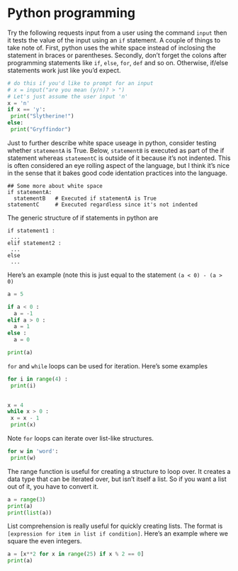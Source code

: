# Python programming
Try the following requests input from a user using the command `input` then it tests the value of the input using an `if` statement. A couple of things to take note of. First, python uses the white space instead of inclosing the statement in braces or parentheses. Secondly, don't forget the colons after programming statements like `if`, `else`, `for`, `def` and so on. Otherwise, if/else statements work just like you'd expect. 

```python
# do this if you'd like to prompt for an input
# x = input("are you mean (y/n)? > ")
# Let's just assume the user input 'n'
x = 'n'
if x == 'y': 
 print("Slytherine!")
else:
 print("Gryffindor")
```

Just to further describe white space useage in python, consider testing whether `statementA` is True. Below, `statementB` is executed as part of the if statement whereas `statementC` is outside of it because it's not indented. This is often considered an eye rolling aspect of the language, but I think it's nice in the sense that it bakes good code identation practices into the language.

```
## Some more about white space
if statementA:
  statementB   # Executed if statementA is True
statementC     # Executed regardless since it's not indented
```
The generic structure of if statements in python are 
```
if statement1 :
 ...
elif statement2 :
 ...
else 
 ...
```
Here's an example (note this is just equal to the statement `(a < 0) - (a > 0)`

```python
a = 5

if a < 0 :
  a = -1
elif a > 0 :
  a = 1
else :
  a = 0

print(a)
```

`for` and `while` loops can be used for iteration. Here's some examples

```python
for i in range(4) :
 print(i)
 
```

```python
x = 4
while x > 0 :
 x = x - 1
 print(x)
```

Note `for` loops can iterate over list-like structures.

```python
for w in 'word':
 print(w)
```

The range function is useful for creating a structure to loop over. It creates a data type that can be iterated over, but isn't itself a list. So if you want a list out of it, you have to convert it.

```python
a = range(3)
print(a)
print(list(a))
```

List comprehension is really useful for quickly creating lists. The format is `[expression for item in list if condition]`. Here's an example where we square the even integers.

```python
a = [x**2 for x in range(25) if x % 2 == 0]
print(a)
```